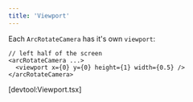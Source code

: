 ```yaml
---
title: 'Viewport'
---
```


Each `ArcRotateCamera` has it's own `viewport`:

```tsx
// left half of the screen
<arcRotateCamera ...>
  <viewport x={0} y={0} height={1} width={0.5} />
</arcRotateCamera>
```

[devtool:Viewport.tsx]
